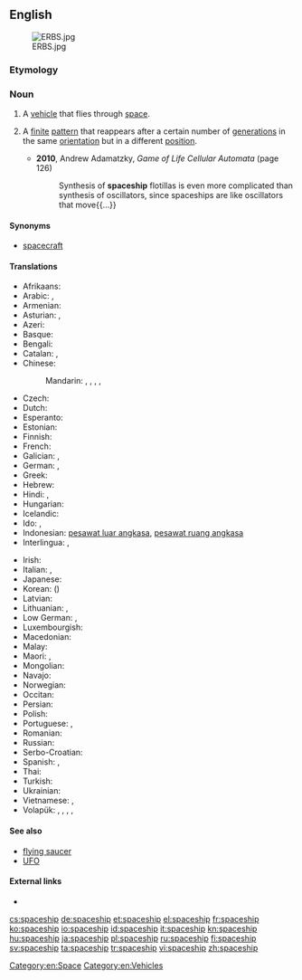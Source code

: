 ==English==

[[File:ERBS.jpg|thumb]]

===Etymology===
{{compound|space|ship}}

===Noun===
{{en-noun}}

# A [[vehicle]] that flies through [[space]].
# {{context|cellular automata}} A [[finite]] [[pattern]] that reappears after a certain number of [[generation]]s in the same [[orientation]] but in a different [[position]].
#* '''2010''', Andrew Adamatzky, ''Game of Life Cellular Automata'' (page 126)
#*: Synthesis of '''spaceship''' flotillas is even more complicated than synthesis of oscillators, since spaceships are like oscillators that move{{...}}

====Synonyms====
* [[spacecraft]]

====Translations====
{{trans-top|vehicle that flies through space}}
* Afrikaans: {{t-|af|ruimteskip}}
* Arabic: {{t-|ar|سفينة فضائية|f|tr=safiina faDaa'íyya}}, {{t-|ar|مركبة فضائية|f|tr=márkaba faDaa'íyya}}
* Armenian: {{t-|hy|տիեզերանավ|tr=tiezeranav}}
* Asturian: {{t-|ast|nave espacial|f}}, {{t-|ast|astronave|f}}
* Azeri: {{t-|az|kosmik gəmi}}
* Basque: {{t-|eu|espazio-ontzi}}
* Bengali: {{t-|bn|মহাকাশযান|sc=Beng}}
* Catalan: {{t-|ca|nau espacial|f}}, {{t-|ca|astronau|f}}
* Chinese:
*: Mandarin: {{t|cmn|太空船|tr=tàikōngchuán|sc=Hani}}, {{t|cmn|飛船|sc=Hani}}, {{t|cmn|飞船|tr=fēichuán|sc=Hani}}, {{t|cmn|宇宙飛船|sc=Hani}}, {{t|cmn|宇宙飞船|tr=yǔzhòu fēichuán|sc=Hani}}
* Czech: {{t-|cs|kosmická loď|f}}
* Dutch: {{t+|nl|ruimteschip|n}}
* Esperanto: {{t-|eo|kosmoŝipo}}
* Estonian: {{t-|et|kosmoselaev}}
* Finnish: {{t+|fi|avaruusalus}}
* French: {{t+|fr|vaisseau spatial|m}}
* Galician: {{t-|gl|nave espacial|f}}, {{t-|ast|astronave|f}}
* German: {{t+|de|Raumschiff|n}}, {{t-|de|Raumfahrzeug|n}}
* Greek: {{t+|el|διαστημόπλοιο|n|tr=diastimóploio}}
* Hebrew: {{t-|he|ספינת-חלל}}
* Hindi: {{t-|hi|अंतरिक्ष यान|tr=antarikṣ yān}}, {{t-|hi|अंतरिक्ष-जहाज़|tr=antarikṣ-jahāz}}
* Hungarian: {{t+|hu|űrhajó}}
* Icelandic: {{t+|is|geimskip|n}}
* Ido: {{t+|io|spaconavo}}, {{t-|io|spaco-navo}}
* Indonesian: [[pesawat luar angkasa]], [[pesawat ruang angkasa]]
* Interlingua: {{t-|ia|astronave}}, {{t-|ia|nave spatial}}
{{trans-mid}}
* Irish: {{t-|ga|spásárthach}}
* Italian: {{t-|it|astronave|f}}, {{t-|it|nave spaziale|f}}
* Japanese: {{t+|ja|宇宙船|tr=うちゅうせん, uchūsen}}
* Korean: {{t-|ko|우주선|tr=ujuseon|sc=Hang}} ({{t+|ko|宇宙船|sc=Hani}})
* Latvian: {{t-|lv|kosmosa kuģis}}
* Lithuanian: {{t+|lt|kosminis laivas|m}}, {{t-|lt|erdvėlaivis|m}}
* Low German: {{t-|nds|Ruumschipp|n}}, {{t-|nds|Ruumfohrtüüg|n}}
* Luxembourgish: {{t-|lb|Raumschëff}}
* Macedonian: {{t-|mk|вселенски брод}}
* Malay: {{t-|ms|kapal angkasa lepas}}
* Maori: {{t-|mi|waka ātea}}, {{t|mi|waka ātea}}
* Mongolian: {{t-|mn|сансрын хөлөг|sc=Cyrl}}
* Navajo: {{tø|nv|yá biyiʼgóó náádadiilwoʼígíí}}
* Norwegian: {{t-|no|romskip|n}}
* Occitan: {{t-|oc|astronau}}
* Persian: {{t-|fa|کشتی فضایی|tr=kashti-e-fazaee}}
* Polish: {{t-|pl|statek kosmiczny}}
* Portuguese: {{t+|pt|espaçonave|f}}, {{t-|pt|nave espacial|f}}
* Romanian: {{t-|ro|navă cosmică}}
* Russian: {{t+|ru|космический корабль|m|tr=kosmíčeskij korábl’}}
* Serbo-Croatian: {{t-|sh|svemirski brod}}
* Spanish: {{t-|es|nave espacial|f}}, {{t+|es|astronave|f}}
* Thai: {{t-|th|ยานอวกาศ|tr=yaan àwágàat}}
* Turkish: {{t+|tr|uzay gemisi}}
* Ukrainian: {{t-|uk|космічний корабель|m|tr=kosmičnyï korabel’}}
* Vietnamese: {{t-|vi|như spacecraft}}, {{t-|vi|phi thuyền}}
* Volapük: {{t-|vo|stelanaf}}, {{t-|vo|levalanaf}}, {{t-|vo|lespadanaf}}, {{t-|vo|kosmonaf}}, {{t+|vo|sinaf}}
{{trans-bottom}}

====See also====
* [[flying saucer]]
* [[UFO]]

====External links====
* {{pedia}}

[[Category:en:Space]]
[[Category:en:Vehicles]]

[[cs:spaceship]]
[[de:spaceship]]
[[et:spaceship]]
[[el:spaceship]]
[[fr:spaceship]]
[[ko:spaceship]]
[[io:spaceship]]
[[id:spaceship]]
[[it:spaceship]]
[[kn:spaceship]]
[[hu:spaceship]]
[[ja:spaceship]]
[[pl:spaceship]]
[[ru:spaceship]]
[[fi:spaceship]]
[[sv:spaceship]]
[[ta:spaceship]]
[[tr:spaceship]]
[[vi:spaceship]]
[[zh:spaceship]]